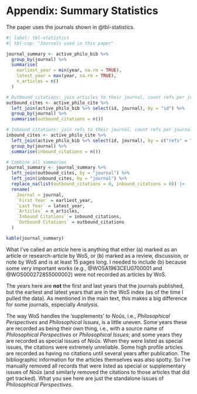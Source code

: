 # Appendix: Summary Statistics {#sec-statistics}

The paper uses the journals shown in @tbl-statistics.

```r
#| label: tbl-statistics
#| tbl-cap: "Journals used in this paper"

journal_summary <- active_philo_bib %>%
  group_by(journal) %>%
  summarise(
    earliest_year = min(year, na.rm = TRUE),
    latest_year = max(year, na.rm = TRUE),
    n_articles = n()
  )

# Outbound citations: join articles to their journal, count refs per journal
outbound_cites <- active_philo_cite %>%
  left_join(active_philo_bib %>% select(id, journal), by = "id") %>%
  group_by(journal) %>%
  summarise(outbound_citations = n())

# Inbound citations: join refs to their journal, count refs per journal
inbound_cites <- active_philo_cite %>%
  left_join(active_philo_bib %>% select(id, journal), by = c("refs" = "id")) %>%
  group_by(journal) %>%
  summarise(inbound_citations = n())

# Combine all summaries
journal_summary <- journal_summary %>%
  left_join(outbound_cites, by = "journal") %>%
  left_join(inbound_cites, by = "journal") %>%
  replace_na(list(outbound_citations = 0, inbound_citations = 0)) |>
  rename(
    Journal = journal,
    `First Year` = earliest_year,
    `Last Year` = latest_year,
    `Articles` = n_articles,
    `Inbound Citations` = inbound_citations,
    `Outbound Citations` = outbound_citations
  )

kable(journal_summary)
```

What I've called an _article_ here is anything that either (a) marked as an article or research-article by WoS, or (b) marked as a review, discussion, or note by WoS and is at least 15 pages long. I needed to include (b) because some very important works (e.g., @WOSA1963CEU0700001 and @WOS000272855000002) were not recorded as articles by WoS.

The years here are **not** the first and last years that the journals published, but the earliest and latest years that are in the WoS index (as of the time I pulled the data). As mentioned in the main text, this makes a big difference for some journals, especially _Analysis_.

The way WoS handles the 'supplements' to _Noûs_, i.e., _Philosophical Perspectives_ and _Philosophical Issues_, is a little uneven. Some years these are recorded as being their own thing, i.e., with a source name of _Philosophical Perspectives_ or _Philosophical Issues_; and some years they are recorded as special issues of _Noûs_. When they were listed as special issues, the citations were extremely unreliable. Some high profile articles are recorded as having no citations until several years after publication. The bibliographic information for the articles themselves was also spotty. So I've manually removed all records that were listed as special or supplementary issues of _Noûs_ (and similarly removed the citations to those articles that did get tracked). What you see here are just the standalone issues of _Philosophical Perspectives_.


